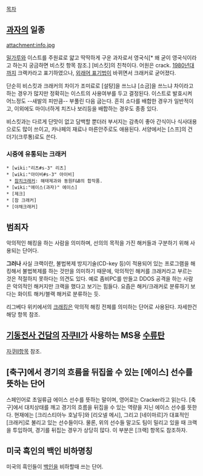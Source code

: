 [[목차]]
== [[과자]]의 일종 ==
attachment:info.jpg

[[밀가루]]와 이스트를 주원료로 얇고 딱딱하게 구운 과자로서 영국식[* 왜 굳이 영국식이라고 하는지 궁금하면 비스킷 항목 참조.] [비스킷]의 친척이다. 어원은 crack. [[1980년대]]까지 크랙카라고 표기하였으나, [[외래어 표기법]]이 바뀌면서 크래커로 굳어졌다.

단순히 비스킷과 크래커의 차이가 조미료로 [설탕]을 쓰느냐 [소금]을 쓰느냐 차이라고 하는 경우가 많지만 정확히는 이스트의 사용여부를 두고 결정된다. 이스트로 발효시켜 어느정도 --새발의 피만큼-- 부풀린 다음 굽는다. 흔히 소다를 배합한 경우가 일반적이고, 이외에도 마이너하게 치즈나 보리등을 배합하는 경우도 종종 있다.

비스킷과는 다르게 단맛이 없고 담백할 뿐더러 부서지는 감촉이 좋아 간식이나 식사대용으로도 많이 쓰이고, 카나페의 재료나 마른안주로도 애용된다. 서양에서는 [스프]의 건더기(크루통)로도 쓴다.

=== 시중에 유통되는 크래커 ===
 * [wiki:"리츠#s-3" 리츠]
 * [wiki:"아이비#s-3" 아이비]
  * [[참치크래커]]: 해태제과와 동원F&B의 합작품.
 * [wiki:"에이스(과자)" 에이스]
 * [제크]
 * [참 크래커]
 * [야채크래커]

== 범죄자 ==
악의적인 해킹을 하는 사람을 의미하며, 선의의 목적을 가진 해커들과 구분하기 위해 사용되는 단어다.

'''그러나''' 사실 크랙이란, 불법복제 방지기술(CD-key 등)이 적용되어 있는 프로그램을 해킹해서 불법복제를 하는 것만을 의미하기 때문에, 악의적인 해커를 크래커라고 부르는 것은 적절하지 못하다는 의견도 있다. 예로 좀비PC를 만들고 DDOS 공격을 하는 사람은 악의적인 해커지만 크랙을 했다고 보기는 힘들다. 요즘은 해커/크래커로 분류하기 보다는 화이트 해커/블랙 해커로 분류하는 듯. 

리그베다 위키에서의 [[크래킹]]은 악의적 해킹 전체를 의미하는 단어로 사용된다. 자세한건 해당 항목 참조.

== [[기동전사 건담]]의 [[자쿠II]]가 사용하는 MS용 [[수류탄]] ==

[[자쿠II]]항목 참조.

== [축구]에서 경기의 흐름을 뒤집을 수 있는 [에이스] 선수를 뜻하는 단어 ==
스페인어로 초일류급 에이스 선수를 뜻하는 말이며, 영어로는 Cracker라고 읽는다. [축구]에서 대치상태를 깨고 경기의 흐름을 뒤집을 수 있는 역량을 지닌 에이스 선수를 뜻한다. 현재에는 [크리스티아누 호날두]와 [리오넬 메시], 그리고 [네이마르]가 대표적인 [크래커]로 불리고 있는 선수들이다. 물론, 위의 선수들 말고도 팀이 밀리고 있을 때 크랙을 투입하여, 경기를 뒤집는 경우가 상당히 많다. 이 부분은 [크랙] 항목도 참조하자.


== 미국 흑인의 백인 비하명칭 ==
미국의 흑인들이 [[백인]]을 비하할때 쓰는 단어.
